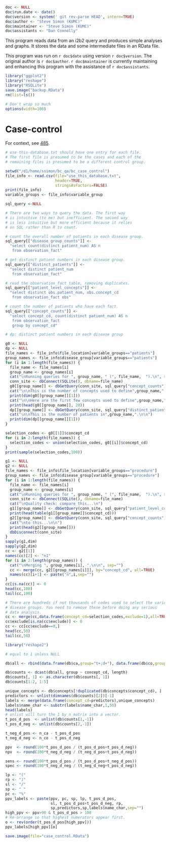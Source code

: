 ```r
doc <- NULL
doc$run.date <- date()
doc$version <- system(' git rev-parse HEAD', intern=TRUE)
doc$author <- "Steve Simon (KUMC)"
doc$maintainer <- "Steve Simon (KUMC)"
doc$assistants <- "Dan Connolly"
```

This program reads data from an i2b2 query and produces
simple analyses and graphs. It stores the data and some
intermediate files in an RData file.

This program was run on `r doc$date` using version `r doc$version`.
The original author is `r doc$author`. `r doc$maintainer`
is currently maintaining and enhancing this program
with the assistance of `r doc$assistants`.

```r
library("ggplot2")
library("reshape")
library("RSQLite")
save.image("backup.RData")
rm(list=ls())
```

```r

# Don't wrap so much
options(width=100)

```

Case-control
============
For context, see [485].

[485]: https://informatics.gpcnetwork.org/trac/Project/ticket/485
[bc_qa]: https://bitbucket.org/gpcnetwork/bc_qa

```r

# use-this-database.txt should have one entry for each file.
# The first file is presumed to be the cases and each of the 
# remaining files is presumed to be a different control group.

setwd("/d1/home/ssimon/bc_qa/bc_case_control")
file_info <- read.csv(file="use_this_database.txt", 
                      header=TRUE, 
                      stringsAsFactors=FALSE)
print(file_info)
variable_groups <- file_info$variable_group

sql_query <-NULL

# There are two ways to query the data. The first way
# is intuitive (to me) but inefficient. The second way
# is less intuitive but more efficient because it relies
# on SQL rather than R to count.

# count the overall number of patients in each disease group.
sql_query[["disease_group_counts"]] <-
  "select count(distinct patient_num) AS n
   from observation_fact"

# get distinct patient numbers in each disease group.
sql_query[["distinct_patients"]] <-
  "select distinct patient_num
   from observation_fact"

# read the observation_fact table, removing duplicates.
sql_query[["patient_level_concepts"]] <-
  "select distinct obs.patient_num, obs.concept_cd
   from observation_fact obs"

# count the number of patients who have each fact.
sql_query[["concept_counts"]] <-
  "select concept_cd, count(distinct patient_num) AS n
   from observation_fact
   group by concept_cd"


```

```r
# dp: distinct patient numbers in each disease group

g0 <- NULL
dp <- NULL
file_names <- file_info$file_location[variable_groups=="patients"]
group_names <- file_info$disease_group[variable_groups=="patients"]
for (i in 1:length(file_names)) {
  file_name <- file_names[i]
  group_name <- group_names[i]
  cat("\nRunning queries for ", group_name, " (", file_name,  ").\n", sep="")
  conn_site <- dbConnect(SQLite(), dbname=file_name)
  g0[[group_name]] <- dbGetQuery(conn_site, sql_query["concept_counts"])
  cat("\n\nThis is the number of concepts used to define",group_name,".\n\n")
  print(dim(g0[[group_name]][1]))
  cat("\n\nHere are the first few concepts used to define",group_name,".\n\n")
  print(head(g0[[group_name]], 20))
  dp[[group_name]] <- dbGetQuery(conn_site, sql_query["distinct_patients"])
  cat("\n\nThis is the number of patients in",group_name,".\n\n")
  print(dim(dp[[group_name]][1]))
}
```

```r
selection_codes <- g0[[1]]$concept_cd
for (i in 2:length(file_names)) {
  selection_codes <- union(selection_codes, g0[[i]]$concept_cd)
}
print(sample(selection_codes,100))
```

```r
g1 <- NULL
g2 <- NULL
file_names <- file_info$file_location[variable_groups=="procedure"]
group_names <- file_info$disease_group[variable_groups=="procedure"]
for (i in 1:length(file_names)) {
  file_name <- file_names[i]
  group_name <- group_names[i]
  cat("\nRunning queries for ", group_name, " (", file_name,  ").\n", sep="")
  conn_site <- dbConnect(SQLite(), dbname=file_name)
  cat("\nQuality check: compare this...\n")
  g1[[group_name]] <- dbGetQuery(conn_site, sql_query["patient_level_concepts"])
  print(head(table(g1[[group_name]]$concept_cd)))
  g2[[group_name]] <- dbGetQuery(conn_site, sql_query["concept_counts"])
  cat("\nto this...\n\n")
  print(head(g2[[group_name]]))
  dbDisconnect(conn_site)
}
sapply(g1,dim)
sapply(g2,dim)
cc <- g2[[1]]
names(cc)[2] <- "n1"
for (i in 2:length(group_names)) {
  cat("\nMerging ", group_names[i], ".\n\n", sep="")
  cc <- merge(cc, g2[[group_names[i]]], by="concept_cd", all=TRUE)
  names(cc)[i+1] <- paste("n",i,sep="")
}
cc[is.na(cc)] <- 0
head(cc,100)
tail(cc,100)

```

```r
# There are hundreds if not thousands of codes used to select the various
# disease groups. You need to remove these before doing any serious
# data analysis.
cc <- merge(cc,data.frame(concept_cd=selection_codes,exclude=1),all=TRUE)
cc$exclude[is.na(cc$exclude)] <- 0
cc <- cc[cc$exclude==0,]
head(cc,50)
tail(cc,50)
```


```r

library("reshape2")

# equal to 1 unless NULL

db$all <- rbind(data.frame(db$ca,group="t+;d+"), data.frame(db$co,group="t+;d-"))

db$counts <- dcast(db$all, group ~ concept_cd, length)
db$counts[, 1] <- as.character(db$counts[, 1])
db$counts[1:2, 1:5]

unique_concepts <- db$concepts[!duplicated(db$concepts$concept_cd), ]
predictors <- unlist(dimnames(db$counts)[2])[-1]
labels <- merge(data.frame(concept_cd=predictors),unique_concepts)
labels$name_char <- substr(labels$name_char,1,50)
head(labels)
# unlist will turn the 1 by n matrix into a vector.
t_pos_d_pos  <- unlist(db$counts[1,-1])
t_pos_d_neg <- unlist(db$counts[2,-1])

t_neg_d_pos <- n_ca - t_pos_d_pos
t_neg_d_neg <- n_co - t_pos_d_neg

ppv  <- round(100*t_pos_d_pos / (t_pos_d_pos+t_pos_d_neg))
npv  <- round(100*t_neg_d_neg / (t_neg_d_pos+t_pos_d_neg))

sens <- round(100*t_pos_d_pos / (t_pos_d_pos+t_neg_d_pos))
spec <- round(100*t_neg_d_neg / (t_neg_d_neg+t_pos_d_neg))

lp <- "("
rp <- ")"
sl <- "/"
sp <- " "
pc <- "%"
ppv_labels <- paste(ppv, pc, sp, lp, t_pos_d_pos, 
                    sl, t_pos_d_pos+t_pos_d_neg, rp,
                    sp,predictors,sp,labels$name_char,sep="")
high_ppv <- ppv>90 & t_pos_d_pos > 100
# Re-arrange so that highest numerators appear first.
o <- rev(order(t_pos_d_pos[high_ppv]))
ppv_labels[high_ppv][o]
```


```r
save.image(file="case_control.RData")
```
